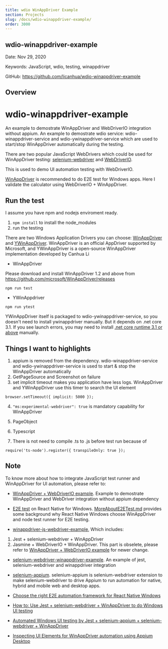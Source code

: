 ```yaml
---
title: wdio WinAppDriver Example
section: Projects
slug: /docs/wdio-winappdriver-example/
order: 3000
---
```


## wdio-winappdriver-example

Date: Nov 29, 2020

Keywords: JavaScript, wdio, testing, winappdriver

GitHub: https://github.com/licanhua/wdio-winappdriver-example

## Overview

# wdio-winappdriver-example
An example to demostrate WinAppDriver and WebDriverIO integration without appium.
An example to demostrate wdio service: wdio-winappdriver-service and wdio-ywinappdriver-service which are used to start/stop WinAppDriver automatically during the testing.

There are two popular JavaScript WebDrivers which could be used for WinAppDriver testing: [selenium-webdriver](https://www.npmjs.com/package/selenium-webdriver) and [WebDriverIO](https://webdriver.io/).

This is used to demo UI automation testing with WebDriverIO.

[WinAppDriver](https://github.com/Microsoft/WinAppDriver) is recommended to do E2E test for Windows apps.
Here I validate the calculator using WebDriverIO + WinAppDriver.


## Run the test

I assume you have npm and nodejs enviroment ready.

1. `npm install` to install the node_modules
2. run the testing

There are two Windows Application Drivers you can choose: [WinAppDriver](https://github.com/Microsoft/WinAppDriver) and [YWinAppDriver](https://github.com/licanhua/YWinAppDriver).
WinAppDriver is an official AppDriver supported by Microsoft, and YWinAppDriver is a open-source WinAppDriver implementation developed by Canhua Li

- WinAppDriver

Please download and install WinAppDriver 1.2 and above from https://github.com/microsoft/WinAppDriver/releases 
```
npm run test
```

- YWinAppdriver

```
npm run ytest
```

YWinAppDriver itself is packaged to wdio-ywinappdriver-service, so you doesn't need to install ywinappdriver manually. But it depends on .net core 3.1. If you see launch errors, you may need to install [.net core runtime 3.1 or above](https://dotnet.microsoft.com/download/dotnet-core) manually.

## Things I want to highlights
1. appium is removed from the dependency. wdio-winappdriver-service and wdio-ywinappdriver-service is used to start & stop the WinAppDriver automatically
2. GetPageSource and Screenshot on failure
3. set implicit timeout makes you application have less logs. WinAppDriver and YWinAppDriver use this timer to search the UI element
```
browser.setTimeout({ implicit: 5000 });
```
4. `"ms:experimental-webdriver": true` is mandatory capability for WinAppDriver

5. PageObject
6. Typescript
7. There is not need to compile .ts to .js before test run because of
```
require('ts-node').register({ transpileOnly: true });
```

## Note
To know more about how to integrate JavaScript test runner and WinAppDriver for UI automation, please refer to:
- [WinAppDriver + WebDriverIO example](https://github.com/licanhua/wdio-winappdriver-example). Example to demostrate WinAppDriver and WebDriver integration without appium dependency
- [E2E test](https://github.com/microsoft/react-native-windows/blob/master/vnext/docs/E2ETest.md) on React Native for Windows. [MoreAboutE2ETest.md](https://github.com/microsoft/react-native-windows/blob/master/vnext/docs/MoreAboutE2ETest.md) provides some background why React Native Windows choose WinAppDriver and node test runner for E2E testing.

- [winappdriver-js-webdriver-example](https://github.com/react-native-windows/winappdriver-js-webdriver-example), Which includes:
1. Jest + selenium-webdriver + WinAppDriver
2. Jasmine + WebDriverIO + WinAppDriver. This part is obselete, please refer to  [WinAppDriver + WebDriverIO example](https://github.com/licanhua/wdio-winappdriver-example) for newer change.

- [selenium-webdriver-winappdriver-example](https://github.com/react-native-windows/selenium-webdriver-winappdriver-example). 
An example of jest, selenium-webdriver and winappdriver integration

- [selenium-appium](https://github.com/react-native-windows/selenium-appium). selenium-appium is selenium-webdriver extension to make selenium-webdriver to drive Appium to run automation for native, hybrid and mobile web and desktop apps.

- [Choose the right E2E automation framework for React Native Windows](https://medium.com/@licanhua/choose-the-right-e2e-automation-framework-for-react-native-windows-83ade8b16b52)
- [How to: Use Jest + selenium-webdriver + WinAppDriver to do Windows UI testing](https://medium.com/@licanhua/how-to-use-jest-selenium-webdriver-winappdriver-to-do-windows-ui-testing-c9d074e698ed)
- [Automated Windows UI testing by Jest + selenium-appium + selenium-webdriver + WinAppDriver](https://medium.com/@licanhua/automated-windows-ui-testing-by-jest-selenium-appium-selenium-webdriver-winappdriver-6cb708121d71)
- [Inspecting UI Elements for WinAppDriver automation using Appium Desktop](https://medium.com/@licanhua/inspecting-ui-elements-for-winappdriver-automation-using-appium-desktop-8f178b2d0d6c)

